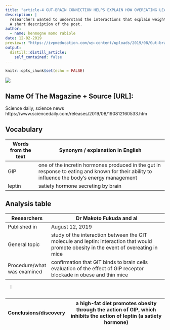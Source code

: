 ```yaml
---
title: "article-4 GUT-BRAIN CONNECTION HELPS EXPLAIN HOW OVEREATING LEADS TO OBESITY"
description: |
  researchers wanted to understand the interactions that explain weight gain leading to obesity following a high-fat diet
  A short description of the post.
author:
  - name: kenmogne momo rabiole
date: 12-02-2019
preview:: "https://ivpmeducation.com/wp-content/uploads/2019/08/Gut-brain-connection.jpg"
output:
  distill::distill_article:
    self_contained: false
---
```


```r
knitr::opts_chunk$set(echo = FALSE)
```

![](https://ivpmeducation.com/wp-content/uploads/2019/08/Gut-brain-connection.jpg)

## Name Of The Magazine + Source [URL]: 

Science daily, science news
https://www.sciencedaily.com/releases/2019/08/190812160533.htm
 
## Vocabulary 

|  Words from the text                      | Synonym / explanation in English                                                                                                                                  |
| ------------------------------------------| -------------------------------------------------------------------------------------------------------------------------------------------------------------------------|
|         GIP                         |        one of the incretin hormones produced in the gut in response to eating and known for their ability to influence the body's energy management                                                                                                                                               |
| leptin                              |        satiety hormone secreting by brain                                                                                                       |


## Analysis table 

|       Researchers                         |           Dr Makoto Fukuda and al         |
| ------------------------------------------|-------------------------------------------------------------------------------------------------------------------------------------|
| Published in                              | August 12, 2019                                    |
| General topic                             |   study of the interaction between the GIT molecule and leptin: interaction that would promote obesity in the event of overeating in mice        |
| Procedure/what was examined               |     confirmation that GIT binds to brain cells evaluation of the effect of GIP receptor blockade in obese and thin mice 

      |
      
| Conclusions/discovery                     |   a high-fat diet promotes obesity through the action of GIP, which inhibits the action of leptin (a satiety hormone)               |
| ------------------------------------------|-------------------------------------------------------------------------------------------------------|
